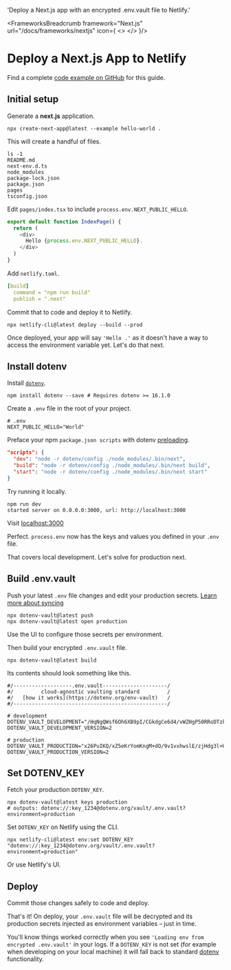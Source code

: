 
  'Deploy a Next.js app with an encrypted .env.vault file to Netlify.'

<FrameworksBreadcrumb framework="Next.js" url="/docs/frameworks/nextjs" icon={
  <>
    <NextIcon className="h-9 w-9 text-[#000000] dark:invert"/>
    <NetlifyIcon className="h-9 w-9 text-[#00C7B7]"/>
  </>
}/>
# Deploy a Next.js App to Netlify
<GuideHeading lead={description} />

<Note>
  Find a complete <a href="https://github.com/dotenv-org/examples/tree/master/nodejs/netlify">code example on GitHub</a> for this guide.
</Note>

## Initial setup

Generate a **next.js** application.

```shell
npx create-next-app@latest --example hello-world .
```

This will create a handful of files.

```shell
ls -1
README.md
next-env.d.ts
node_modules
package-lock.json
package.json
pages
tsconfig.json
```

Edit `pages/index.tsx` to include `process.env.NEXT_PUBLIC_HELLO`.

```js {{ title: 'pages/index.tsx' }}
export default function IndexPage() {
  return (
    <div>
      Hello {process.env.NEXT_PUBLIC_HELLO}.
    </div>
  )
}
```

Add `netlify.toml`.

```yaml {{ title: 'netlify.toml' }}
[build]
  command = "npm run build"
  publish = ".next"
```

Commit that to code and deploy it to Netlify.

```shell
npx netlify-cli@latest deploy --build --prod
```

Once deployed, your app will say `'Hello .'` as it doesn't have a way to access the environment variable yet. Let's do that next.

## Install dotenv

Install [`dotenv`](https://github.com/motdotla/dotenv).

```shell
npm install dotenv --save # Requires dotenv >= 16.1.0
```

Create a `.env` file in the root of your project.

```shell {{ title: '.env' }}
# .env
NEXT_PUBLIC_HELLO="World"
```

Preface your npm `package.json scripts` with dotenv [preloading](https://github.com/motdotla/dotenv#preload).

```json {{ title: 'package.json' }}
"scripts": {
  "dev": "node -r dotenv/config ./node_modules/.bin/next",
  "build": "node -r dotenv/config ./node_modules/.bin/next build",
  "start": "node -r dotenv/config ./node_modules/.bin/next start"
}
```

Try running it locally.

```shell
npm run dev
started server on 0.0.0.0:3000, url: http://localhost:3000
```

Visit [localhost:3000](http://localhost:3000)

<ScreenshotBrowser url='/assets/img/docs/nextjs-hello-world.png' />

Perfect. `process.env` now has the keys and values you defined in your `.env` file.

That covers local development. Let's solve for production next.

## Build .env.vault

Push your latest `.env` file changes and edit your production secrets. [Learn more about syncing](/docs/tutorials/sync)

```shell
npx dotenv-vault@latest push
npx dotenv-vault@latest open production
```

Use the UI to configure those secrets per environment.

<ScreenshotBrowser url='/assets/img/docs/nextjs-edit-production-value.gif' www='dotenv.org' />

Then build your encrypted `.env.vault` file.

```shell
npx dotenv-vault@latest build
```

Its contents should look something like this.

```shell {{ title: '.env.vault' }}
#/-------------------.env.vault---------------------/
#/         cloud-agnostic vaulting standard         /
#/   [how it works](https://dotenv.org/env-vault)   /
#/--------------------------------------------------/

# development
DOTENV_VAULT_DEVELOPMENT="/HqNgQWsf6Oh6XB9pI/CGkdgCe6d4/vWZHgP50RRoDTzkzPQk/xOaQs="
DOTENV_VAULT_DEVELOPMENT_VERSION=2

# production
DOTENV_VAULT_PRODUCTION="x26PuIKQ/xZ5eKrYomKngM+dO/9v1vxhwslE/zjHdg3l+H6q6PheB5GVDVIbZg=="
DOTENV_VAULT_PRODUCTION_VERSION=2
```

## Set DOTENV_KEY

Fetch your production `DOTENV_KEY`.

```shell
npx dotenv-vault@latest keys production
# outputs: dotenv://:key_1234@dotenv.org/vault/.env.vault?environment=production
```

Set `DOTENV_KEY` on Netlify using the CLI.

```shell
npx netlify-cli@latest env:set DOTENV_KEY "dotenv://:key_1234@dotenv.org/vault/.env.vault?environment=production"
```

Or use Netlify's UI.

<ScreenshotBrowser url='/assets/img/docs/netlify-config-vars.png' />

## Deploy

Commit those changes safely to code and deploy.

That's it! On deploy, your `.env.vault` file will be decrypted and its production secrets injected as environment variables – just in time.

You'll know things worked correctly when you see `'Loading env from encrypted .env.vault'` in your logs. If a `DOTENV_KEY` is not set (for example when developing on your local machine) it will fall back to standard [dotenv](https://github.com/motdotla/dotenv) functionality.

<ScreenshotBrowser url='/assets/img/docs/netlify-logs-vault.png' www='npx netlify-cli@latest deploy --build --prod' />

<WellDone/>

